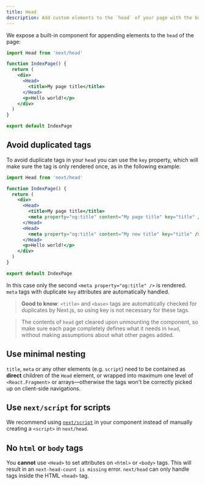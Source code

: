 ```yaml
---
title: Head
description: Add custom elements to the `head` of your page with the built-in Head component.
---
```


We expose a built-in component for appending elements to the `head` of the page:

```jsx
import Head from 'next/head'

function IndexPage() {
  return (
    <div>
      <Head>
        <title>My page title</title>
      </Head>
      <p>Hello world!</p>
    </div>
  )
}

export default IndexPage
```

## Avoid duplicated tags

To avoid duplicate tags in your `head` you can use the `key` property, which will make sure the tag is only rendered once, as in the following example:

```jsx
import Head from 'next/head'

function IndexPage() {
  return (
    <div>
      <Head>
        <title>My page title</title>
        <meta property="og:title" content="My page title" key="title" />
      </Head>
      <Head>
        <meta property="og:title" content="My new title" key="title" />
      </Head>
      <p>Hello world!</p>
    </div>
  )
}

export default IndexPage
```

In this case only the second `<meta property="og:title" />` is rendered. `meta` tags with duplicate `key` attributes are automatically handled.

> **Good to know**: `<title>` and `<base>` tags are automatically checked for duplicates by Next.js, so using key is not necessary for these tags.

> The contents of `head` get cleared upon unmounting the component, so make sure each page completely defines what it needs in `head`, without making assumptions about what other pages added.

## Use minimal nesting

`title`, `meta` or any other elements (e.g. `script`) need to be contained as **direct** children of the `Head` element,
or wrapped into maximum one level of `<React.Fragment>` or arrays—otherwise the tags won't be correctly picked up on client-side navigations.

## Use `next/script` for scripts

We recommend using [`next/script`](/docs/pages/guides/scripts) in your component instead of manually creating a `<script>` in `next/head`.

## No `html` or `body` tags

You **cannot** use `<Head>` to set attributes on `<html>` or `<body>` tags. This will result in an `next-head-count is missing` error. `next/head` can only handle tags inside the HTML `<head>` tag.
